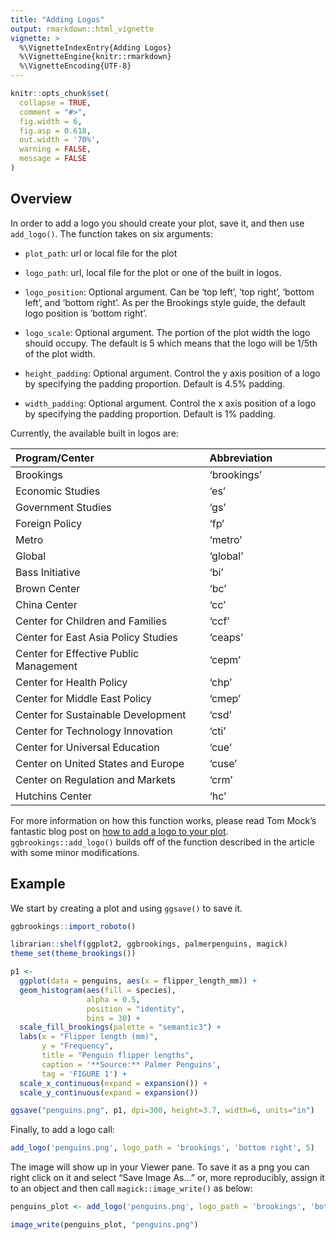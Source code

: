```yaml
---
title: "Adding Logos"
output: rmarkdown::html_vignette
vignette: >
  %\VignetteIndexEntry{Adding Logos}
  %\VignetteEngine{knitr::rmarkdown}
  %\VignetteEncoding{UTF-8}
---
```


```r
knitr::opts_chunk$set(
  collapse = TRUE,
  comment = "#>",
  fig.width = 6,
  fig.asp = 0.618,
  out.width = '70%',
  warning = FALSE,
  message = FALSE
)
```

## Overview

In order to add a logo you should create your plot, save it, and then use `add_logo()`.
The function takes on six arguments:

-   `plot_path`: url or local file for the plot

-   `logo_path`: url, local file for the plot or one of the built in logos.

-   `logo_position`: Optional argument.
    Can be 'top left', 'top right', 'bottom left', and 'bottom right'.
    As per the Brookings style guide, the default logo position is 'bottom right'.

-   `logo_scale`: Optional argument.
    The portion of the plot width the logo should occupy.
    The default is 5 which means that the logo will be 1/5th of the plot width.

-   `height_padding`: Optional argument.
    Control the y axis position of a logo by specifying the padding proportion.
    Default is 4.5% padding.

-   `width_padding`: Optional argument.
    Control the x axis position of a logo by specifying the padding proportion.
    Default is 1% padding.

Currently, the available built in logos are:

+---------------------------------------------+----------------------------+
| Program/Center                              | Abbreviation               |
+:============================================+:===========================+
| Brookings                                   | 'brookings'                |
+---------------------------------------------+----------------------------+
| Economic Studies                            | 'es'                       |
+---------------------------------------------+----------------------------+
| Government Studies                          | 'gs'                       |
+---------------------------------------------+----------------------------+
| Foreign Policy                              | 'fp'                       |
+---------------------------------------------+----------------------------+
| Metro                                       | 'metro'                    |
+---------------------------------------------+----------------------------+
| Global                                      | 'global'                   |
+---------------------------------------------+----------------------------+
| Bass Initiative                             | 'bi'                       |
+---------------------------------------------+----------------------------+
| Brown Center                                | 'bc'                       |
+---------------------------------------------+----------------------------+
| China Center                                | 'cc'                       |
+---------------------------------------------+----------------------------+
| Center for Children and Families            | 'ccf'                      |
+---------------------------------------------+----------------------------+
| Center for East Asia Policy Studies         | 'ceaps'                    |
+---------------------------------------------+----------------------------+
| Center for Effective Public Management      | 'cepm'                     |
+---------------------------------------------+----------------------------+
| Center for Health Policy                    | 'chp'                      |
+---------------------------------------------+----------------------------+
| Center for Middle East Policy               | 'cmep'                     |
+---------------------------------------------+----------------------------+
| Center for Sustainable Development          | 'csd'                      |
+---------------------------------------------+----------------------------+
| Center for Technology Innovation            | 'cti'                      |
+---------------------------------------------+----------------------------+
| Center for Universal Education              | 'cue'                      |
+---------------------------------------------+----------------------------+
| Center on United States and Europe          | 'cuse'                     |
+---------------------------------------------+----------------------------+
| Center on Regulation and Markets            | 'crm'                      |
+---------------------------------------------+----------------------------+
| Hutchins Center                             | 'hc'                       |
+---------------------------------------------+----------------------------+


For more information on how this function works, please read Tom Mock's fantastic blog post on [how to add a logo to your plot](https://themockup.blog/posts/2019-01-09-add-a-logo-to-your-plot/).
`ggbrookings::add_logo()` builds off of the function described in the article with some minor modifications.

## Example

We start by creating a plot and using `ggsave()` to save it.

```r
ggbrookings::import_roboto()
```

```r
librarian::shelf(ggplot2, ggbrookings, palmerpenguins, magick)
theme_set(theme_brookings())

p1 <-
  ggplot(data = penguins, aes(x = flipper_length_mm)) +
  geom_histogram(aes(fill = species),
                 alpha = 0.5,
                 position = "identity",
                 bins = 30) +
  scale_fill_brookings(palette = "semantic3") +
  labs(x = "Flipper length (mm)",
       y = "Frequency",
       title = "Penguin flipper lengths",
       caption = '**Source:** Palmer Penguins',
       tag = 'FIGURE 1') +
  scale_x_continuous(expand = expansion()) +
  scale_y_continuous(expand = expansion())

ggsave("penguins.png", p1, dpi=300, height=3.7, width=6, units="in")
```

Finally, to add a logo call:

```r
add_logo('penguins.png', logo_path = 'brookings', 'bottom right', 5)
```

The image will show up in your Viewer pane. To save it as a png you can right click on it and select "Save Image As..." or, more reproducibly, assign it to an object and then call `magick::image_write()` as below:

```r
penguins_plot <- add_logo('penguins.png', logo_path = 'brookings', 'bottom right', 5)

image_write(penguins_plot, "penguins.png")
```

